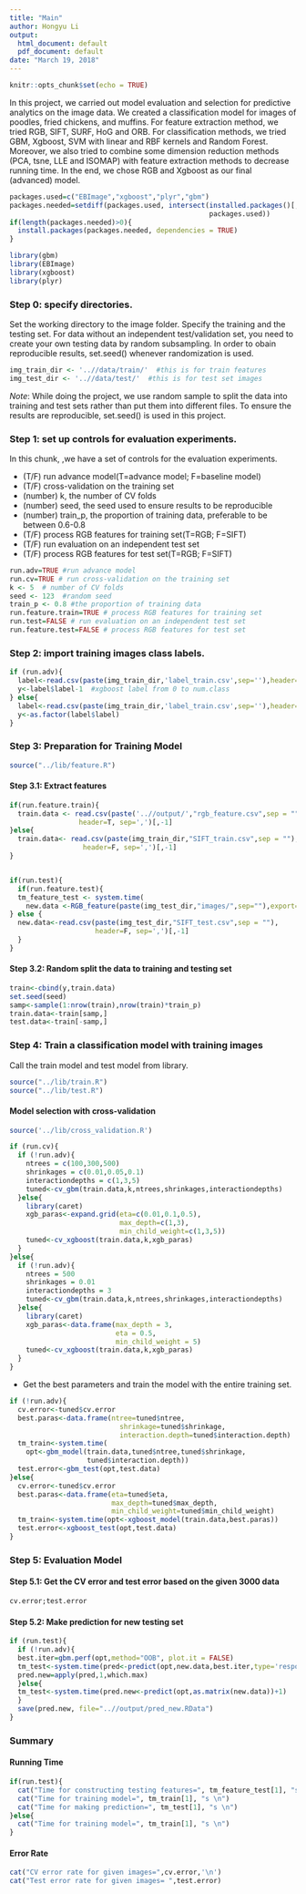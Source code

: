 ---
title: "Main"
author: Hongyu Li
output:
  html_document: default
  pdf_document: default
date: "March 19, 2018"
---

```{r}
knitr::opts_chunk$set(echo = TRUE)
```

In this project, we carried out model evaluation and selection for predictive analytics on the image data. We created a classification model for images of poodles, fried chickens, and muffins. For feature extraction method, we tried RGB, SIFT, SURF, HoG and ORB. For classification methods, we tried GBM, Xgboost, SVM with linear and RBF kernels and Random Forest. Moreover, we also tried to combine some dimension reduction methods (PCA, tsne, LLE and ISOMAP) with feature extraction methods to decrease running time. In the end, we chose RGB and Xgboost as our final (advanced) model.

```{r warning=FALSE,message=FALSE}
packages.used=c("EBImage","xgboost","plyr","gbm")
packages.needed=setdiff(packages.used, intersect(installed.packages()[,1],
                                                 packages.used))
if(length(packages.needed)>0){
  install.packages(packages.needed, dependencies = TRUE)
}

library(gbm)
library(EBImage)
library(xgboost)
library(plyr)
```

### Step 0: specify directories.

Set the working directory to the image folder. Specify the training and the testing set. For data without an independent test/validation set, you need to create your own testing data by random subsampling. In order to obain reproducible results, set.seed() whenever randomization is used. 


```{r}
img_train_dir <- '..//data/train/'  #this is for train features
img_test_dir <- '..//data/test/'  #this is for test set images
```

*Note*: While doing the project, we use random sample to split the data into training and test sets rather than put them into different files. To ensure the results are reproducible, set.seed() is used in this project.
\


### Step 1: set up controls for evaluation experiments.

In this chunk, ,we have a set of controls for the evaluation experiments. 

+ (T/F) run advance model(T=advance model; F=baseline model)
+ (T/F) cross-validation on the training set
+ (number) k, the number of CV folds
+ (number) seed, the seed used to ensure results to be reproducible
+ (number) train_p, the proportion of training data, preferable to be between 0.6-0.8
+ (T/F) process RGB features for training set(T=RGB; F=SIFT)
+ (T/F) run evaluation on an independent test set
+ (T/F) process RGB features for test set(T=RGB; F=SIFT)

```{r exp_setup}
run.adv=TRUE #run advance model 
run.cv=TRUE # run cross-validation on the training set
k <- 5  # number of CV folds
seed <- 123  #random seed
train_p <- 0.8 #the proportion of training data
run.feature.train=TRUE # process RGB features for training set
run.test=FALSE # run evaluation on an independent test set
run.feature.test=FALSE # process RGB features for test set
```



### Step 2: import training images class labels.

```{r}
if (run.adv){
  label<-read.csv(paste(img_train_dir,'label_train.csv',sep=''),header=T,sep=',')
  y<-label$label-1  #xgboost label from 0 to num.class
} else{
  label<-read.csv(paste(img_train_dir,'label_train.csv',sep=''),header=T,sep=',')
  y<-as.factor(label$label) 
}

```

### Step 3: Preparation for Training Model


```{r}
source("../lib/feature.R")
```


#### Step 3.1: Extract features

```{r}
if(run.feature.train){
  train.data <- read.csv(paste('..//output/',"rgb_feature.csv",sep = ""), 
                 header=T, sep=',')[,-1]  
}else{
  train.data<- read.csv(paste(img_train_dir,"SIFT_train.csv",sep = ""), 
                  header=F, sep=',')[,-1]
}


if(run.test){
  if(run.feature.test){
  tm_feature_test <- system.time(
    new.data <-RGB_feature(paste(img_test_dir,"images/",sep=""),export=T))
} else {
  new.data<-read.csv(paste(img_test_dir,"SIFT_test.csv",sep = ""), 
                     header=F, sep=',')[,-1]
  }
}
```


#### Step 3.2: Random split the data to training and testing set

```{r}
train<-cbind(y,train.data)
set.seed(seed)
samp<-sample(1:nrow(train),nrow(train)*train_p)
train.data<-train[samp,]
test.data<-train[-samp,]
```

### Step 4: Train a classification model with training images
Call the train model and test model from library. 


```{r loadlib}
source("../lib/train.R")
source("../lib/test.R")
```

#### Model selection with cross-validation

```{r warning=FALSE,message=FALSE,include=FALSE}
source('../lib/cross_validation.R')

if (run.cv){
  if (!run.adv){
    ntrees = c(100,300,500)
    shrinkages = c(0.01,0.05,0.1)
    interactiondepths = c(1,3,5)
    tuned<-cv_gbm(train.data,k,ntrees,shrinkages,interactiondepths)
  }else{
    library(caret)
    xgb_paras<-expand.grid(eta=c(0.01,0.1,0.5),
                           max_depth=c(1,3),
                           min_child_weight=c(1,3,5))
    tuned<-cv_xgboost(train.data,k,xgb_paras)
  }
}else{
  if (!run.adv){
    ntrees = 500
    shrinkages = 0.01
    interactiondepths = 3
    tuned<-cv_gbm(train.data,k,ntrees,shrinkages,interactiondepths)
  }else{
    library(caret)
    xgb_paras<-data.frame(max_depth = 3,
                          eta = 0.5,
                          min_child_weight = 5)
    tuned<-cv_xgboost(train.data,k,xgb_paras)
  }
}
```


* Get the best parameters and train the model with the entire training set.

```{r warning=FALSE,message=FALSE}
if (!run.adv){
  cv.error<-tuned$cv.error
  best.paras<-data.frame(ntree=tuned$ntree,
                           shrinkage=tuned$shrinkage,
                           interaction.depth=tuned$interaction.depth)
  tm_train<-system.time(
    opt<-gbm_model(train.data,tuned$ntree,tuned$shrinkage,
                   tuned$interaction.depth))
  test.error<-gbm_test(opt,test.data)
}else{
  cv.error<-tuned$cv.error
  best.paras<-data.frame(eta=tuned$eta,
                         max_depth=tuned$max_depth,
                         min_child_weight=tuned$min_child_weight)
  tm_train<-system.time(opt<-xgboost_model(train.data,best.paras))
  test.error<-xgboost_test(opt,test.data)
}
```


### Step 5: Evaluation Model 

#### Step 5.1: Get the CV error and test error based on the given 3000 data

```{r}
cv.error;test.error
```


#### Step 5.2: Make prediction for new testing set

```{r}
if (run.test){
  if (!run.adv){
  best.iter=gbm.perf(opt,method="OOB", plot.it = FALSE)
  tm_test<-system.time(pred<-predict(opt,new.data,best.iter,type='response'))
  pred.new=apply(pred,1,which.max)
  }else{
  tm_test<-system.time(pred.new<-predict(opt,as.matrix(new.data))+1)
  }
  save(pred.new, file="..//output/pred_new.RData")
}
```


### Summary

#### Running Time
```{r}
if(run.test){
  cat("Time for constructing testing features=", tm_feature_test[1], "s \n")
  cat("Time for training model=", tm_train[1], "s \n")
  cat("Time for making prediction=", tm_test[1], "s \n")
}else{
  cat("Time for training model=", tm_train[1], "s \n")
}

```


#### Error Rate
```{r}
cat("CV error rate for given images=",cv.error,'\n')
cat("Test error rate for given images= ",test.error)
```
